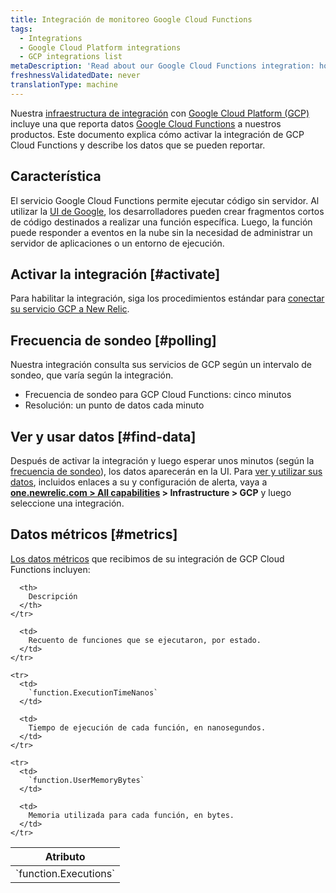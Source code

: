 ```yaml
---
title: Integración de monitoreo Google Cloud Functions
tags:
  - Integrations
  - Google Cloud Platform integrations
  - GCP integrations list
metaDescription: 'Read about our Google Cloud Functions integration: how to activate it and what data it reports.'
freshnessValidatedDate: never
translationType: machine
---
```


Nuestra [infraestructura de integración](/docs/infrastructure/integrations-getting-started/getting-started/introduction-infrastructure-integrations) con [Google Cloud Platform (GCP)](https://cloud.google.com/) incluye una que reporta datos [Google Cloud Functions](https://cloud.google.com/functions/) a nuestros productos. Este documento explica cómo activar la integración de GCP Cloud Functions y describe los datos que se pueden reportar.

## Característica

El servicio Google Cloud Functions permite ejecutar código sin servidor. Al utilizar la [UI de Google](https://cloud.google.com/functions/docs/quickstarts), los desarrolladores pueden crear fragmentos cortos de código destinados a realizar una función específica. Luego, la función puede responder a eventos en la nube sin la necesidad de administrar un servidor de aplicaciones o un entorno de ejecución.

## Activar la integración [#activate]

Para habilitar la integración, siga los procedimientos estándar para [conectar su servicio GCP a New Relic](/docs/connect-google-cloud-platform-services-infrastructure).

## Frecuencia de sondeo [#polling]

Nuestra integración consulta sus servicios de GCP según un intervalo de sondeo, que varía según la integración.

* Frecuencia de sondeo para GCP Cloud Functions: cinco minutos
* Resolución: un punto de datos cada minuto

## Ver y usar datos [#find-data]

Después de activar la integración y luego esperar unos minutos (según la [frecuencia de sondeo](#polling)), los datos aparecerán en la UI. Para [ver y utilizar sus datos](/docs/infrastructure/integrations/find-use-infrastructure-integration-data), incluidos enlaces a su <InlinePopover type="dashboards"/>y configuración de alerta, vaya a <DNT>**[one.newrelic.com > All capabilities](https://one.newrelic.com/all-capabilities) > Infrastructure > GCP**</DNT> y luego seleccione una integración.

## Datos métricos [#metrics]

[Los datos métricos](/docs/infrastructure/integrations-getting-started/getting-started/introduction-infrastructure-integrations#data-types) que recibimos de su integración de GCP Cloud Functions incluyen:

<table>
  <thead>
    <tr>
      <th style={{ width: "300px" }}>
        Atributo
      </th>

      <th>
        Descripción
      </th>
    </tr>
  </thead>

  <tbody>
    <tr>
      <td>
        `function.Executions`
      </td>

      <td>
        Recuento de funciones que se ejecutaron, por estado.
      </td>
    </tr>

    <tr>
      <td>
        `function.ExecutionTimeNanos`
      </td>

      <td>
        Tiempo de ejecución de cada función, en nanosegundos.
      </td>
    </tr>

    <tr>
      <td>
        `function.UserMemoryBytes`
      </td>

      <td>
        Memoria utilizada para cada función, en bytes.
      </td>
    </tr>
  </tbody>
</table>
